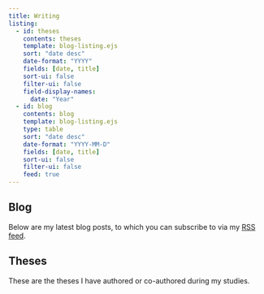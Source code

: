 ```yaml
---
title: Writing
listing: 
  - id: theses
    contents: theses
    template: blog-listing.ejs
    sort: "date desc"
    date-format: "YYYY"
    fields: [date, title]
    sort-ui: false
    filter-ui: false
    field-display-names:
      date: "Year"
  - id: blog
    contents: blog
    template: blog-listing.ejs
    type: table
    sort: "date desc"
    date-format: "YYYY-MM-D"
    fields: [date, title]
    sort-ui: false
    filter-ui: false
    feed: true
---
```


## Blog

Below are my latest blog posts, to which you can subscribe to via my
[RSS feed](https://mackrics.com/blog.xml).

:::{#blog}
:::

## Theses

These are the theses I have authored or co-authored during my studies.

:::{#theses}
:::
